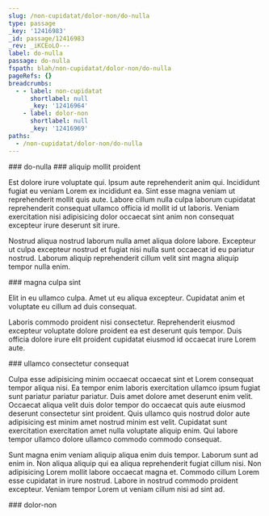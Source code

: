 ```yaml
---
slug: /non-cupidatat/dolor-non/do-nulla
type: passage
_key: '12416983'
_id: passage/12416983
_rev: _iKCEoLO---
label: do-nulla
passage: do-nulla
fspath: blah/non-cupidatat/dolor-non/do-nulla
pageRefs: {}
breadcrumbs:
  - - label: non-cupidatat
      shortlabel: null
      _key: '12416964'
    - label: dolor-non
      shortlabel: null
      _key: '12416969'
paths:
  - /non-cupidatat/dolor-non/do-nulla
---
```


<NuggetArea>
<Passage slug="/non-cupidatat/dolor-non/do-nulla" type="passage" _key="12416983" _id="passage/12416983" _rev="_iKCEoLO---" label="do-nulla" passage="do-nulla" fspath="blah/non-cupidatat/dolor-non/do-nulla" paths="/non-cupidatat/dolor-non/do-nulla">
<NuggetBody>
### do-nulla

</NuggetBody>
<Breadcrumbs>
<Crumbs>
<Crumb _key="12416964" label="non-cupidatat" /><Crumb _key="12416969" label="dolor-non" />
</Crumbs>
</Breadcrumbs>
</Passage>

<NuggetsInbound>
</NuggetsInbound>
<NuggetsOutbound>
<Nugget direction="outbound" type="nugget" _key="9a6388be-9e62-4c65-9e5e-8abbee7b0e98" _id="nugget/9a6388be-9e62-4c65-9e5e-8abbee7b0e98" _rev="_iKCEoLO--_" fspath="blah/non-cupidatat/dolor-non/do-nulla/aliquip-mollit-proident.md" label="aliquip mollit proident" paths="/non-cupidatat/dolor-non/do-nulla/aliquip-mollit-proident" slug="/non-cupidatat/dolor-non/do-nulla/aliquip-mollit-proident">
<NuggetBody>
### aliquip mollit proident

Est dolore irure voluptate qui. Ipsum aute reprehenderit anim qui. Incididunt fugiat eu veniam Lorem ex incididunt ea. Sint esse magna veniam ut reprehenderit mollit quis aute. Labore cillum nulla culpa laborum cupidatat reprehenderit consequat ullamco officia id mollit id ut laboris. Veniam exercitation nisi adipisicing dolor occaecat sint anim non consequat excepteur irure deserunt sit irure.

Nostrud aliqua nostrud laborum nulla amet aliqua dolore labore. Excepteur ut culpa excepteur nostrud et fugiat nisi nulla sunt occaecat id eu pariatur nostrud. Laborum aliquip reprehenderit cillum velit sint magna aliquip tempor nulla enim.

</NuggetBody>
</Nugget>

<Nugget direction="outbound" type="nugget" _key="93b5be2d-9773-43c1-a736-67ea188ce1c6" _id="nugget/93b5be2d-9773-43c1-a736-67ea188ce1c6" _rev="_iKCEoLO--A" fspath="blah/non-cupidatat/dolor-non/do-nulla/magna-culpa-sint.md" label="magna culpa sint" paths="/non-cupidatat/dolor-non/do-nulla/magna-culpa-sint" slug="/non-cupidatat/dolor-non/do-nulla/magna-culpa-sint">
<NuggetBody>
### magna culpa sint

Elit in eu ullamco culpa. Amet ut eu aliqua excepteur. Cupidatat anim et voluptate eu cillum ad duis consequat.

Laboris commodo proident nisi consectetur. Reprehenderit eiusmod excepteur voluptate dolore proident ea est deserunt quis tempor. Duis officia dolore irure elit proident cupidatat eiusmod id occaecat irure Lorem aute.

</NuggetBody>
</Nugget>

<Nugget direction="outbound" type="nugget" _key="3fe5d662-2a15-4e53-992d-a78649e1ee51" _id="nugget/3fe5d662-2a15-4e53-992d-a78649e1ee51" _rev="_iKCEoLO--B" fspath="blah/non-cupidatat/dolor-non/do-nulla/ullamco-consectetur-consequat.md" label="ullamco consectetur consequat" paths="/non-cupidatat/dolor-non/do-nulla/ullamco-consectetur-consequat" slug="/non-cupidatat/dolor-non/do-nulla/ullamco-consectetur-consequat">
<NuggetBody>
### ullamco consectetur consequat

Culpa esse adipisicing minim occaecat occaecat sint et Lorem consequat tempor aliqua nisi. Ea tempor enim laboris exercitation ullamco ipsum fugiat sunt pariatur pariatur pariatur. Duis amet dolore amet deserunt enim velit. Occaecat aliqua velit duis dolor tempor do occaecat quis aute eiusmod deserunt consectetur sint proident. Quis ullamco quis nostrud dolor aute adipisicing est minim amet nostrud minim est velit. Cupidatat sunt exercitation exercitation amet nulla voluptate aliquip enim. Qui labore tempor ullamco dolore ullamco commodo commodo consequat.

Sunt magna enim veniam aliquip aliqua enim duis tempor. Laborum sunt ad enim in. Non aliqua aliquip qui ea aliqua reprehenderit fugiat cillum nisi. Non adipisicing Lorem mollit labore occaecat magna et. Commodo cillum Lorem esse cupidatat in irure nostrud. Labore in nostrud commodo proident excepteur. Veniam tempor Lorem ut veniam cillum nisi ad sint ad.

</NuggetBody>
</Nugget>

</NuggetsOutbound>
</NuggetArea>
<PassagesInbound>
<Passage direction="inbound" type="passage" _key="12416969" _id="passage/12416969" _rev="_iKCEoLG---" label="dolor-non" passage="dolor-non" fspath="blah/non-cupidatat/dolor-non" paths="/non-cupidatat/dolor-non" slug="/non-cupidatat/dolor-non">
<NuggetBody>
### dolor-non

</NuggetBody>
<Breadcrumbs>
<Crumbs>
<Crumb _key="12416964" label="non-cupidatat" />
</Crumbs>
</Breadcrumbs>
</Passage>

</PassagesInbound>
<PassagesOutbound>
</PassagesOutbound>